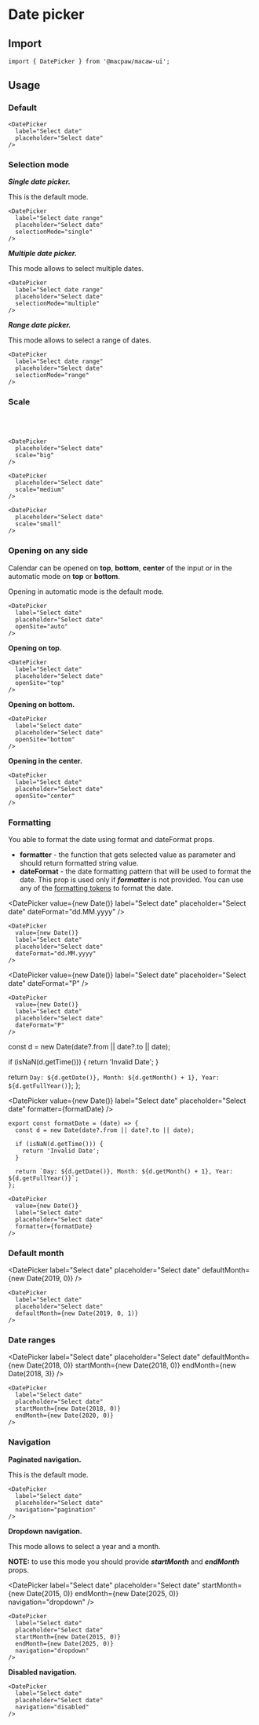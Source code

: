 
# Date picker

## Import

```
import { DatePicker } from '@macpaw/macaw-ui'; 
```

## Usage

### Default

<DatePicker
  label="Select date"
  placeholder="Select date"
/>


```
<DatePicker
  label="Select date"
  placeholder="Select date"
/>

```

### Selection mode

***Single date picker.*** 

This is the default mode.

<DatePicker
  label="Select date"
  placeholder="Select date"
  selectionMode="single"
/>

```
<DatePicker
  label="Select date range"
  placeholder="Select date"
  selectionMode="single"
/>
```

***Multiple date picker.*** 

This mode allows to select multiple dates.

<DatePicker
  label="Select dates"
  placeholder="Select date"
  selectionMode="multiple"
  closeOnSelect={false}
/>

```
<DatePicker
  label="Select date range"
  placeholder="Select date"
  selectionMode="multiple"
/>
```

***Range date picker.*** 

This mode allows to select a range of dates.

<DatePicker
  label="Select date range"
  placeholder="Select date"
  selectionMode="range"
  closeOnSelect={false}
/>

```
<DatePicker
  label="Select date range"
  placeholder="Select date"
  selectionMode="range"
/>
```


### Scale

<DatePicker
  placeholder="Select date"
  scale="big"
/>
<br/>
<DatePicker
  placeholder="Select date"
  scale="medium"
/>
<br/>
<DatePicker
  placeholder="Select date"
  scale="small"
/>

```
<DatePicker
  placeholder="Select date"
  scale="big"
/>

<DatePicker
  placeholder="Select date"
  scale="medium"
/>

<DatePicker
  placeholder="Select date"
  scale="small"
/>

```

### Opening on any side

Calendar can be opened on **top**, **bottom**, **center** of the input or in the automatic mode on **top** or **bottom**.

Opening in automatic mode is the default mode.

<DatePicker
  label="Select date"
  placeholder="Select date"
  openSite="auto"
/>

```
<DatePicker
  label="Select date"
  placeholder="Select date"
  openSite="auto"
/>
```

**Opening on top.**

<DatePicker
  label="Select date"
  placeholder="Select date"
  openSite="top"
/>

```
<DatePicker
  label="Select date"
  placeholder="Select date"
  openSite="top"
/>
```

**Opening on bottom.**

<DatePicker
  label="Select date"
  placeholder="Select date"
  openSite="bottom"
/>

```
<DatePicker
  label="Select date"
  placeholder="Select date"
  openSite="bottom"
/>
```

**Opening in the center.**

<DatePicker
  label="Select date"
  placeholder="Select date"
  openSite="center"
/>

```
<DatePicker
  label="Select date"
  placeholder="Select date"
  openSite="center"
/>
```

### Formatting

You able to format the date using format and dateFormat props.

- **formatter** - the function that gets selected value as parameter and should return formatted string value.
- **dateFormat** - the date formatting pattern that will be used to format the date. This prop is used only if ***formatter***  is not provided. You can use any of the [formatting tokens](https://date-fns.org/v2.0.0-alpha.27/docs/format) to format the date.

<DatePicker
  value={new Date()}
  label="Select date"
  placeholder="Select date"
  dateFormat="dd.MM.yyyy"
/>

```
<DatePicker
  value={new Date()}
  label="Select date"
  placeholder="Select date"
  dateFormat="dd.MM.yyyy"
/>
```

<DatePicker
  value={new Date()}
  label="Select date"
  placeholder="Select date"
  dateFormat="P"
/>

```
<DatePicker
  value={new Date()}
  label="Select date"
  placeholder="Select date"
  dateFormat="P"
/>
```

  const d = new Date(date?.from || date?.to || date);
  
  if (isNaN(d.getTime())) {
    return 'Invalid Date';
  }

  return `Day: ${d.getDate()}, Month: ${d.getMonth() + 1}, Year: ${d.getFullYear()}`;
};

<DatePicker
  value={new Date()}
  label="Select date"
  placeholder="Select date"
  formatter={formatDate}
/>

```
export const formatDate = (date) => {
  const d = new Date(date?.from || date?.to || date);
  
  if (isNaN(d.getTime())) {
    return 'Invalid Date';
  }

  return `Day: ${d.getDate()}, Month: ${d.getMonth() + 1}, Year: ${d.getFullYear()}`;
};

<DatePicker
  value={new Date()}
  label="Select date"
  placeholder="Select date"
  formatter={formatDate}
/>
```

### Default month

<DatePicker
  label="Select date"
  placeholder="Select date"
  defaultMonth={new Date(2019, 0)}
/>

```
<DatePicker
  label="Select date"
  placeholder="Select date"
  defaultMonth={new Date(2019, 0, 1)}
/>
```

### Date ranges

<DatePicker
  label="Select date"
  placeholder="Select date"
  defaultMonth={new Date(2018, 0)}
  startMonth={new Date(2018, 0)}
  endMonth={new Date(2018, 3)}
/>

```
<DatePicker
  label="Select date"
  placeholder="Select date"
  startMonth={new Date(2018, 0)}
  endMonth={new Date(2020, 0)}
/>
```

### Navigation

**Paginated navigation.**

This is the default mode.

<DatePicker
  label="Select date"
  placeholder="Select date"
  navigation="pagination"
/>

```
<DatePicker
  label="Select date"
  placeholder="Select date"
  navigation="pagination"
/>
```

**Dropdown navigation.**

This mode allows to select a year and a month.

**NOTE:** to use this mode you should provide ***startMonth*** and ***endMonth*** props.

<DatePicker
  label="Select date"
  placeholder="Select date"
  startMonth={new Date(2015, 0)}
  endMonth={new Date(2025, 0)}
  navigation="dropdown"
/>

```
<DatePicker
  label="Select date"
  placeholder="Select date"
  startMonth={new Date(2015, 0)}
  endMonth={new Date(2025, 0)}
  navigation="dropdown"
/>
```

**Disabled navigation.**

<DatePicker
  label="Select date"
  placeholder="Select date"
  navigation="disabled"
/>

```
<DatePicker
  label="Select date"
  placeholder="Select date"
  navigation="disabled"
/>
```
